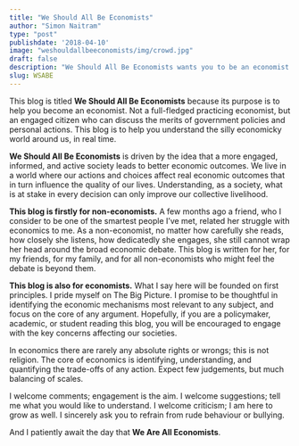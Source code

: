 ```yaml
---
title: "We Should All Be Economists"
author: "Simon Naitram"
type: "post"
publishdate: '2018-04-10'
image: "weshouldallbeeconomists/img/crowd.jpg"
draft: false
description: "We Should All Be Economists wants you to be an economist: an engaged citizen who can understand and discuss the economicky world around us."
slug: WSABE
---
```


This blog is titled **We Should All Be Economists** because its purpose is to help you become an economist. Not a full-fledged practicing economist, but an engaged citizen who can discuss the merits of government policies and personal actions. This blog is to help you understand the silly economicky world around us, in real time. 

**We Should All Be Economists** is driven by the idea that a more engaged, informed, and active society leads to better economic outcomes. We live in a world where our actions and choices affect real economic outcomes that in turn influence the quality of our lives. Understanding, as a society, what is at stake in every decision can only improve our collective livelihood.

**This blog is firstly for non-economists.** A few months ago a friend, who I consider to be one of the smartest people I've met, related her struggle with economics to me. As a non-economist, no matter how carefully she reads, how closely she listens, how dedicatedly she engages, she still cannot wrap her head around the broad economic debate. This blog is written for her, for my friends, for my family, and for all non-economists who might feel the debate is beyond them.

**This blog is also for economists.** What I say here will be founded on first principles. I pride myself on The Big Picture. I promise to be thoughtful in identifying the economic mechanisms most relevant to any subject, and focus on the core of any argument. Hopefully, if you are a policymaker, academic, or student reading this blog, you will be encouraged to engage with the key concerns affecting our societies. 

In economics there are rarely any absolute rights or wrongs; this is not religion. The core of economics is identifying, understanding, and quantifying the trade-offs of any action. Expect few judgements, but much balancing of scales.

I welcome comments; engagement is the aim. I welcome suggestions; tell me what you would like to understand. I welcome criticism; I am here to grow as well. I sincerely ask you to refrain from rude behaviour or bullying. 

And I patiently await the day that **We Are All Economists**.




